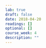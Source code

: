 ```yaml
---
lab: true
draft: false
date: 2018-04-20
readings: []
optional: []
course_week: 4
description: ""
---
```

